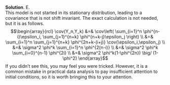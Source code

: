 
\color{blue}

**Solution**. E.\
This model is not started in its stationary distribution, leading to a covariance that is not shift invariant. The exact calculation is not needed, but it is as follows.
$$\begin{array}{rcl}
\cov(Y_n,Y_k) &=& \cov\left(
  \sum_{i=1}^n \phi^{n-i}\epsilon_i,
  \sum_{j=1}^{n+k} \phi^{n+k-j}\epsilon_j
\right)
\\
&=& \sum_{i=1}^n \sum_{j=1}^{n+k} \phi^{2n+k-(i+j)} \cov(\epsilon_i,\epsilon_j)
\\
&=& \sigma^2 \phi^k \sum_{i=1}^n  \phi^{2(n-i)}
\\
&=& \sigma^2 \phi^k  \sum_{i=0}^{n-1}  \phi^{2i}
\\
&=& \sigma^2 \phi^k(1-\phi^{2n}) \big/ (1-\phi^2)
\end{array}$$
If you didn't see this, you may feel you were tricked. However, it is a common mistake in practical data analysis to pay insufficient attention to initial conditions, so it is worth bringing this to your attention. 

\color{black}

